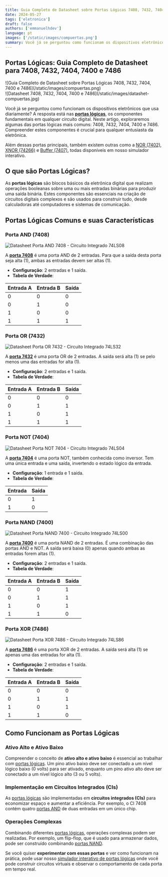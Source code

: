 ```yaml
---
title: Guia Completo de Datasheet sobre Portas Lógicas 7408, 7432, 7404, 7400 e 7486
date: 2024-05-27
tags: ['eletronica']
draft: false
authors: ['emmanuelhdev']
language: pt
images: ['/static/images/compuertas.png']
summary: Você já se perguntou como funcionam os dispositivos eletrônicos que usa todos os dias? A resposta está nas portas lógicas. Guia completo de datasheet com especificações.
---
```


## Portas Lógicas: Guia Completo de Datasheet para 7408, 7432, 7404, 7400 e 7486

<div className="flex flex-col md:flex-row gap-4">
  <div>
    ![Guia Completo de Datasheet sobre Portas Lógicas 7408, 7432, 7404, 7400 e 7486](/static/images/compuertas.png)
  </div>
  <div>
    ![Datasheet 7408, 7432, 7404, 7400 e 7486](/static/images/datashet-compuertas.jpg)
  </div>
</div>

Você já se perguntou como funcionam os dispositivos eletrônicos que usa diariamente? A resposta está nas **[portas lógicas](/pt/compuertas-logicas)**, os componentes fundamentais em qualquer circuito digital. Neste artigo, exploraremos algumas das portas lógicas mais comuns: 7408, 7432, 7404, 7400 e 7486. Compreender estes componentes é crucial para qualquer entusiasta da eletrônica.

Além dessas portas principais, também existem outras como a [NOR (7402)](/pt/compuertas-logicas/7402), [XNOR (74266)](/pt/compuertas-logicas/74266) e [Buffer (7407)](/pt/compuertas-logicas/7407), todas disponíveis em nosso simulador interativo.

## O que são Portas Lógicas?

As **portas lógicas** são blocos básicos da eletrônica digital que realizam operações booleanas sobre uma ou mais entradas binárias para produzir uma saída binária. Estes componentes são essenciais na criação de circuitos digitais complexos e são usados para construir tudo, desde calculadoras até computadores e sistemas de comunicação.

## Portas Lógicas Comuns e suas Características

### Porta AND (7408)

![Datasheet Porta AND 7408 - Circuito Integrado 74LS08](/static/images/74LS08.jpg)

A **[porta 7408](/pt/compuertas-logicas/7408)** é uma porta AND de 2 entradas. Para que a saída desta porta seja alta (1), ambas as entradas devem ser altas (1).

- **Configuração**: 2 entradas e 1 saída.
- **Tabela de Verdade**:

| Entrada A | Entrada B | Saída |
| --------- | --------- | ----- |
| 0         | 0         | 0     |
| 0         | 1         | 0     |
| 1         | 0         | 0     |
| 1         | 1         | 1     |

### Porta OR (7432)

![Datasheet Porta OR 7432 - Circuito Integrado 74LS32](/static/images/74LS32.jpg)

A **[porta 7432](/pt/compuertas-logicas/7432)** é uma porta OR de 2 entradas. A saída será alta (1) se pelo menos uma das entradas for alta (1).

- **Configuração**: 2 entradas e 1 saída.
- **Tabela de Verdade**:

| Entrada A | Entrada B | Saída |
| --------- | --------- | ----- |
| 0         | 0         | 0     |
| 0         | 1         | 1     |
| 1         | 0         | 1     |
| 1         | 1         | 1     |

### Porta NOT (7404)

![Datasheet Porta NOT 7404 - Circuito Integrado 74LS04](/static/images/74LS04.jpg)

A **[porta 7404](/pt/compuertas-logicas/7404)** é uma porta NOT, também conhecida como inversor. Tem uma única entrada e uma saída, invertendo o estado lógico da entrada.

- **Configuração**: 1 entrada e 1 saída.
- **Tabela de Verdade**:

| Entrada | Saída |
| ------- | ----- |
| 0       | 1     |
| 1       | 0     |

### Porta NAND (7400)

![Datasheet Porta NAND 7400 - Circuito Integrado 74LS00](/static/images/74LS00.jpg)

A **[porta 7400](/pt/compuertas-logicas/7400)** é uma porta NAND de 2 entradas. É uma combinação das portas AND e NOT. A saída será baixa (0) apenas quando ambas as entradas forem altas (1).

- **Configuração**: 2 entradas e 1 saída.
- **Tabela de Verdade**:

| Entrada A | Entrada B | Saída |
| --------- | --------- | ----- |
| 0         | 0         | 1     |
| 0         | 1         | 1     |
| 1         | 0         | 1     |
| 1         | 1         | 0     |

### Porta XOR (7486)

![Datasheet Porta XOR 7486 - Circuito Integrado 74LS86](/static/images/74LS86.jpg)

A **[porta 7486](/pt/compuertas-logicas/7486)** é uma porta XOR de 2 entradas. A saída será alta (1) se apenas uma das entradas for alta (1).

- **Configuração**: 2 entradas e 1 saída.
- **Tabela de Verdade**:

| Entrada A | Entrada B | Saída |
| --------- | --------- | ----- |
| 0         | 0         | 0     |
| 0         | 1         | 1     |
| 1         | 0         | 1     |
| 1         | 1         | 0     |

## Como Funcionam as Portas Lógicas

### Ativo Alto e Ativo Baixo

Compreender o conceito de **ativo alto e ativo baixo** é essencial ao trabalhar com [portas lógicas](/pt/compuertas-logicas). Um pino ativo baixo deve ser conectado a um nível lógico baixo (0 volts) para ser ativado, enquanto um pino ativo alto deve ser conectado a um nível lógico alto (3 ou 5 volts).

### Implementação em Circuitos Integrados (CIs)

As [portas lógicas](/pt/compuertas-logicas) são implementadas em **circuitos integrados (CIs)** para economizar espaço e aumentar a eficiência. Por exemplo, o CI 7408 contém quatro [portas AND](/pt/compuertas-logicas/7408) de duas entradas em um único chip.

### Operações Complexas

Combinando diferentes [portas lógicas](/pt/compuertas-logicas), operações complexas podem ser realizadas. Por exemplo, um flip-flop, que é usado para armazenar dados, pode ser construído combinando [portas NAND](/pt/compuertas-logicas/7400).

Se você quiser **experimentar com essas portas** e ver como funcionam na prática, pode usar nosso [simulador interativo de portas lógicas](/pt/compuertas-logicas) onde você pode construir circuitos virtuais e observar o comportamento de cada porta em tempo real.
